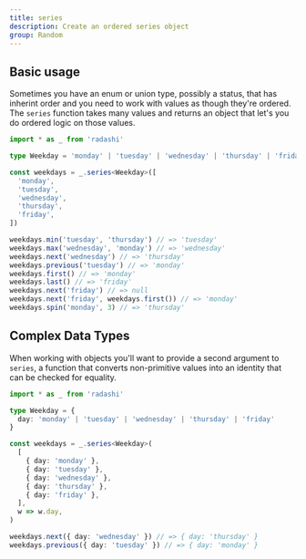 ```yaml
---
title: series
description: Create an ordered series object
group: Random
---
```


## Basic usage

Sometimes you have an enum or union type, possibly a status, that has inherint order and you need to work with values as though they're ordered. The `series` function takes many values and returns an object that let's you do ordered logic on those values.

```ts
import * as _ from 'radashi'

type Weekday = 'monday' | 'tuesday' | 'wednesday' | 'thursday' | 'friday'

const weekdays = _.series<Weekday>([
  'monday',
  'tuesday',
  'wednesday',
  'thursday',
  'friday',
])

weekdays.min('tuesday', 'thursday') // => 'tuesday'
weekdays.max('wednesday', 'monday') // => 'wednesday'
weekdays.next('wednesday') // => 'thursday'
weekdays.previous('tuesday') // => 'monday'
weekdays.first() // => 'monday'
weekdays.last() // => 'friday'
weekdays.next('friday') // => null
weekdays.next('friday', weekdays.first()) // => 'monday'
weekdays.spin('monday', 3) // => 'thursday'
```

## Complex Data Types

When working with objects you'll want to provide a second argument to `series`, a function that converts non-primitive values into an identity that can be checked for equality.

```ts
import * as _ from 'radashi'

type Weekday = {
  day: 'monday' | 'tuesday' | 'wednesday' | 'thursday' | 'friday'
}

const weekdays = _.series<Weekday>(
  [
    { day: 'monday' },
    { day: 'tuesday' },
    { day: 'wednesday' },
    { day: 'thursday' },
    { day: 'friday' },
  ],
  w => w.day,
)

weekdays.next({ day: 'wednesday' }) // => { day: 'thursday' }
weekdays.previous({ day: 'tuesday' }) // => { day: 'monday' }
```
